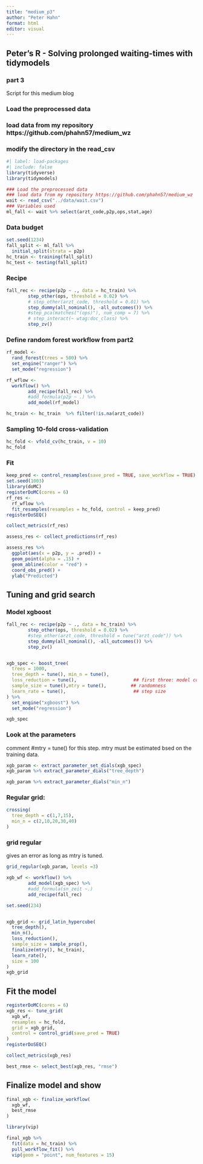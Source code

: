 ```yaml
---
title: "medium_p3"
author: "Peter Hahn"
format: html
editor: visual
---
```


## Peter's R - Solving prolonged waiting-times with tidymodels

### part 3

Script for this medium blog

### Load the preprocessed data

### load data from my repository https://github.com/phahn57/medium_wz

### modify the directory in the read_csv

```r
#| label: load-packages
#| include: false
library(tidyverse)
library(tidymodels)

### Load the preprocessed data
### load data from my repository https://github.com/phahn57/medium_wz
wait <- read_csv("../data/wait.csv")
### Variables used
ml_fall <- wait %>% select(arzt_code,p2p,ops,stat,age)
```

### Data budget
```r
set.seed(1234)
fall_split <- ml_fall %>%
  initial_split(strata = p2p) 
hc_train <- training(fall_split)
hc_test <- testing(fall_split)
```


### Recipe
```r
fall_rec <- recipe(p2p ~ ., data = hc_train) %>%
        step_other(ops, threshold = 0.02) %>% 
        # step_other(arzt_code, threshold = 0.01) %>% 
        step_dummy(all_nominal(), -all_outcomes()) %>%
        #step_pca(matches("(ops)"), num_comp = 7) %>% 
        # step_interact(~ wtag:doc_class) %>%
        step_zv()
```

### Define random forest workflow from part2
```r
rf_model <- 
  rand_forest(trees = 500) %>% 
  set_engine("ranger") %>% 
  set_mode("regression")

rf_wflow <- 
  workflow() %>% 
        add_recipe(fall_rec) %>%         
        #add_formula(p2p ~ .) %>% 
        add_model(rf_model) 

hc_train <- hc_train  %>% filter(!is.na(arzt_code))
```

### Sampling 10-fold cross-validation 
```r
hc_fold <- vfold_cv(hc_train, v = 10)
hc_fold
```

### Fit
```r
keep_pred <- control_resamples(save_pred = TRUE, save_workflow = TRUE)
set.seed(1003)
library(doMC)
registerDoMC(cores = 6)
rf_res <- 
  rf_wflow %>% 
  fit_resamples(resamples = hc_fold, control = keep_pred)
registerDoSEQ()
```

```r
collect_metrics(rf_res)
```

```r
assess_res <- collect_predictions(rf_res)
```

```r
assess_res %>% 
  ggplot(aes(x = p2p, y = .pred)) + 
  geom_point(alpha = .15) +
  geom_abline(color = "red") + 
  coord_obs_pred() + 
  ylab("Predicted")
```

## Tuning and grid search
### Model xgboost
```r
fall_rec <- recipe(p2p ~ ., data = hc_train) %>%
        step_other(ops, threshold = 0.02) %>% 
        #step_other(arzt_code, threshold = tune("arzt_code")) %>% 
        step_dummy(all_nominal(), -all_outcomes()) %>%
        step_zv()


xgb_spec <- boost_tree(
  trees = 1000, 
  tree_depth = tune(), min_n = tune(), 
  loss_reduction = tune(),                     ## first three: model complexity
  sample_size = tune(),mtry = tune(),         ## randomness
  learn_rate = tune(),                         ## step size
) %>% 
  set_engine("xgboost") %>% 
  set_mode("regression")

xgb_spec
```

### Look at the parameters
comment #mtry = tune() for this step. mtry must be estimated bsed on the training data.
```r
xgb_param <- extract_parameter_set_dials(xgb_spec)
xgb_param %>% extract_parameter_dials("tree_depth")
```

```r
xgb_param %>% extract_parameter_dials("min_n")
```


### Regular grid:
```r
crossing(
  tree_depth = c(1,7,15),
  min_n = c(2,10,20,30,40)
)
```
### grid regular
gives an error as long as mtry is tuned. 
```r
grid_regular(xgb_param, levels =3)
```
```r
xgb_wf <- workflow() %>% 
        add_model(xgb_spec) %>% 
        #add_formula(sn_zeit ~.)
        add_recipe(fall_rec)

set.seed(234)


xgb_grid <- grid_latin_hypercube(
  tree_depth(),
  min_n(),
  loss_reduction(),
  sample_size = sample_prop(),
  finalize(mtry(), hc_train),
  learn_rate(),
  size = 100
)
xgb_grid
```
## Fit the model

```r

registerDoMC(cores = 6)
xgb_res <- tune_grid(
  xgb_wf,
  resamples = hc_fold,
  grid = xgb_grid,
  control = control_grid(save_pred = TRUE)
)
registerDoSEQ()
```

```r
collect_metrics(xgb_res)
```

```r
best_rmse <- select_best(xgb_res, "rmse")
```

## Finalize model and show 
```r
final_xgb <- finalize_workflow(
  xgb_wf,
  best_rmse
)

library(vip)

final_xgb %>%
  fit(data = hc_train) %>%
  pull_workflow_fit() %>%
  vip(geom = "point", num_features = 15)
```